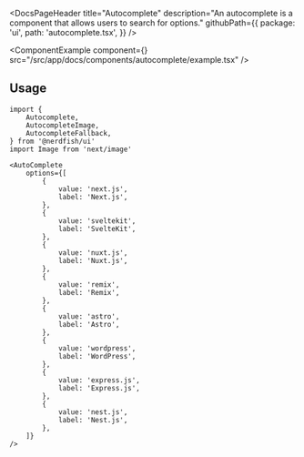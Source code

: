<DocsPageHeader
	title="Autocomplete"
	description="An autocomplete is a component that allows users to search for options."
	githubPath={{
		package: 'ui',
		path: 'autocomplete.tsx',
	}}
/>

<ComponentExample
	component={<AutocompleteExample />}
	src="/src/app/docs/components/autocomplete/example.tsx"
/>

## Usage

```tsx
import {
	Autocomplete,
	AutocompleteImage,
	AutocompleteFallback,
} from '@nerdfish/ui'
import Image from 'next/image'
```

```tsx
<AutoComplete
	options={[
		{
			value: 'next.js',
			label: 'Next.js',
		},
		{
			value: 'sveltekit',
			label: 'SvelteKit',
		},
		{
			value: 'nuxt.js',
			label: 'Nuxt.js',
		},
		{
			value: 'remix',
			label: 'Remix',
		},
		{
			value: 'astro',
			label: 'Astro',
		},
		{
			value: 'wordpress',
			label: 'WordPress',
		},
		{
			value: 'express.js',
			label: 'Express.js',
		},
		{
			value: 'nest.js',
			label: 'Nest.js',
		},
	]}
/>
```
